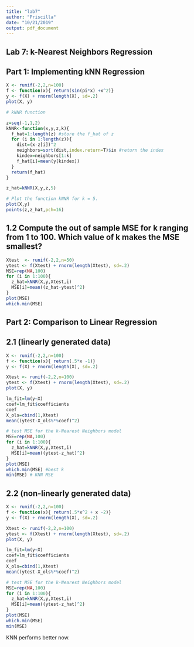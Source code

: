 ```yaml
---
title: "lab7"
author: "Priscilla"
date: "10/21/2019"
output: pdf_document
---
```


## Lab 7: k-Nearest Neighbors Regression


## Part 1: Implementing kNN Regression

```r
X <- runif(-2,2,n=100)
f <- function(x){ return(sin(pi*x) +x^2)}
y <- f(X) + rnorm(length(X), sd=.2)
plot(X, y)
```

```r
# kNNR function

z=seq(-1,1,2)
kNNR<-function(x,y,z,k){
  f_hat=1:length(z) #store the f_hat of z
  for (i in 1:length(z)){
    dist=(x-z[i])^2
    neighbors=sort(dist,index.return=T)$ix #return the index
    kindex=neighbors[1:k]
    f_hat[i]=mean(y[kindex])
  }
  return(f_hat)
}

z_hat=kNNR(X,y,z,5)
```

```r
# Plot the function kNNR for k = 5.
plot(X,y)
points(z,z_hat,pch=16)
```

## 1.2 Compute the out of sample MSE for k ranging from 1 to 100. Which value of k makes the MSE smallest?

```r
Xtest  <- runif(-2,2,n=50)
ytest <- f(Xtest) + rnorm(length(Xtest), sd=.2)
MSE=rep(NA,100)
for (i in 1:100){
  z_hat=kNNR(X,y,Xtest,i)
  MSE[i]=mean((z_hat-ytest)^2)
}
plot(MSE)
which.min(MSE)
```



## Part 2: Comparison to Linear Regression

## 2.1 (linearly generated data)
```r
X <- runif(-2,2,n=100)
f <- function(x){ return(.5*x -1)}
y <- f(X) + rnorm(length(X), sd=.2)

Xtest <- runif(-2,2,n=100)
ytest <- f(Xtest) + rnorm(length(Xtest), sd=.2)
plot(X, y)

lm_fit=lm(y~X)
coef=lm_fit$coefficients
coef
X_ols=cbind(1,Xtest)
mean((ytest-X_ols%*%coef)^2)
```

```r
# test MSE for the k-Nearest Neighbors model
MSE=rep(NA,100)
for (i in 1:100){
  z_hat=kNNR(X,y,Xtest,i)
  MSE[i]=mean((ytest-z_hat)^2)
}
plot(MSE)
which.min(MSE) #best k
min(MSE) # KNN MSE
```

## 2.2 (non-linearly generated data)

```r
X <- runif(-2,2,n=100)
f <- function(x){ return(.5*x^2 + x -2)} 
y <- f(X) + rnorm(length(X), sd=.2)

Xtest <- runif(-2,2,n=100)
ytest <- f(Xtest) + rnorm(length(Xtest), sd=.2)
plot(X, y)

lm_fit=lm(y~X)
coef=lm_fit$coefficients
coef
X_ols=cbind(1,Xtest)
mean((ytest-X_ols%*%coef)^2)
```


```r
# test MSE for the k-Nearest Neighbors model
MSE=rep(NA,100)
for (i in 1:100){
  z_hat=kNNR(X,y,Xtest,i)
  MSE[i]=mean((ytest-z_hat)^2)
}
plot(MSE)
which.min(MSE)
min(MSE)
```

KNN performs better now.


